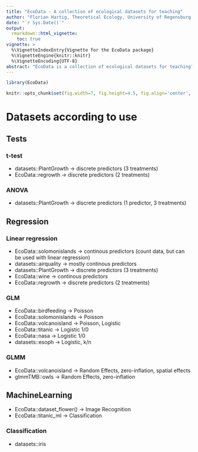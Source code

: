 ```yaml
---
title: "EcoData - A collection of ecological datasets for teaching"
author: "Florian Hartig, Theoretical Ecology, University of Regensburg [website](http://www.uni-regensburg.de/biologie-vorklinische-medizin/theoretische-oekologie/mitarbeiter/hartig/)"
date: "`r Sys.Date()`"
output: 
  rmarkdown::html_vignette:
    toc: true
vignette: >
  %\VignetteIndexEntry{Vignette for the EcoData package}
  %\VignetteEngine{knitr::knitr}
  %\VignetteEncoding{UTF-8}
abstract: "EcoData is a collection of ecological datasets for teaching"
---
```


```r
library(EcoData)
```


```r
knitr::opts_chunk$set(fig.width=7, fig.height=4.5, fig.align='center', warning=FALSE, message=FALSE, cache = F)
```

# Datasets according to use

## Tests

### t-test

* datasets::PlantGrowth -> discrete predictors (3 treatments)
* EcoData::regrowth -> discrete predictors (2 treatments)

### ANOVA

* datasets::PlantGrowth -> discrete predictors (1 predictor, 3 treatments)

## Regression

### Linear regression

* EcoData::solomonislands -> continous predictors (count data, but can be used with linear regression)
* datasets::airquality -> mostly continous predictors
* datasets::PlantGrowth -> discrete predictors (3 treatments)
* EcoData::wine -> continous predictors
* EcoData::regrowth -> discrete predictors (2 treatments)

### GLM


* EcoData::birdfeeding -> Poisson 
* EcoData::solomonislands -> Poisson
* EcoData::volcanoisland -> Poisson, Logistic
* EcoData::titanic -> Logistic 1/0
* EcoData::nasa -> Logistic 1/0
* datasets::esoph -> Logistic, k/n

### GLMM 

* EcoData::volcanoisland -> Random Effects, zero-inflation, spatial effects
* glmmTMB::owls -> Random Effects, zero-inflation

## MachineLearning

* EcoData::dataset_flower() -> Image Recognition
* EcoData::titanic_ml -> Classification 

### Classification

* datasets::iris



